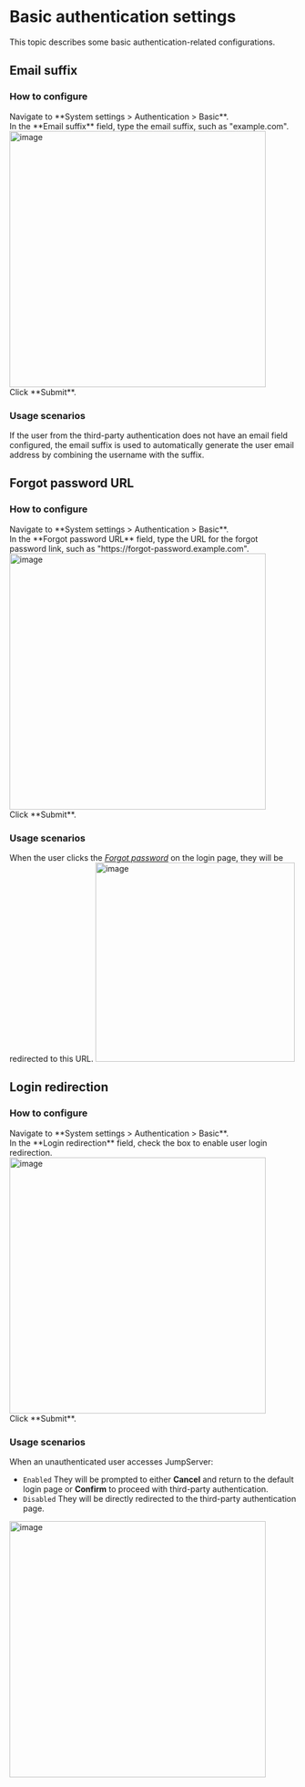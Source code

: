 # Basic authentication settings

This topic describes some basic authentication-related configurations.

## Email suffix

### How to configure

<Steps>

<div>
<Nav name="system-settings" />
</div>

<div>
Navigate to **System settings > Authentication > Basic**.
</div>

<div>
In the **Email suffix** field, type the email suffix, such as "example.com".
<img src="/images/docs/admin-guides/system-settings/auth/basic-email-suffix.png" alt="image" width="450"/>
</div>

<div>
Click **Submit**.
</div>

</Steps>

### Usage scenarios

If the user from the third-party authentication does not have an email field configured, the email suffix is used to automatically generate the user email address by combining the username with the suffix.


## Forgot password URL

### How to configure

<Steps>

<div>
<Nav name="system-settings" />
</div>

<div>
Navigate to **System settings > Authentication > Basic**.
</div>

<div>
In the **Forgot password URL** field, type the URL for the forgot password link, such as "https://&#8203;forgot-password.example.com".
<img src="/images/docs/admin-guides/system-settings/auth/basic-forgot-password.png" alt="image" width="450"/>
</div>


<div>
Click **Submit**.
</div>

</Steps>

### Usage scenarios

When the user clicks the _[Forgot password]()_ on the login page, they will be redirected to this URL.
<img src="/images/docs/admin-guides/system-settings/auth/login-page-forgot-password.png" alt="image" width="350"/>



## Login redirection
### How to configure

<Steps>

<div>
<Nav name="system-settings" />
</div>

<div>
Navigate to **System settings > Authentication > Basic**.
</div>


<div>
In the **Login redirection** field, check the box to enable user login redirection.
<img src="/images/docs/admin-guides/system-settings/auth/basic-login-redirection.png" alt="image" width="450"/>
</div>

<div>
Click **Submit**.
</div>

</Steps>

### Usage scenarios
When an unauthenticated user accesses JumpServer:
  * `Enabled` They will be prompted to either **Cancel** and return to the default login page or **Confirm** to proceed with third-party authentication.
  * `Disabled` They will be directly redirected to the third-party authentication page.

  <img src="/images/docs/admin-guides/system-settings/auth/redirection-page.png" alt="image" width="450"/>